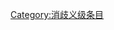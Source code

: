 {{catmore1|[[WikiProject:ACG|WikiProject:ACG]]}}
{{Articles by Quality|topic=ACG|project=ACG|format=toc}}
{{empty category}}

[[Category:消歧义级条目|Category:消歧义级条目]]